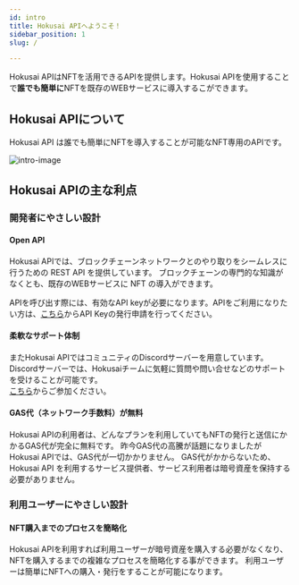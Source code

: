```yaml
---
id: intro
title: Hokusai APIへようこそ！
sidebar_position: 1
slug: /

---
```


Hokusai APIはNFTを活用できるAPIを提供します。Hokusai APIを使用することで**誰でも簡単に**NFTを既存のWEBサービスに導入するこができます。

## Hokusai APIについて
  
Hokusai API は誰でも簡単にNFTを導入することが可能なNFT専用のAPIです。

![intro-image](../assets/intro-image.png)   

## Hokusai APIの主な利点

### 開発者にやさしい設計

#### Open API

Hokusai APIでは、ブロックチェーンネットワークとのやり取りをシームレスに行うための REST API を提供しています。
ブロックチェーンの専門的な知識がなくとも、既存のWEBサービスに NFT の導入ができます。

APIを呼び出す際には、有効なAPI keyが必要になります。APIをご利用になりたい方は、[こちら](https://hokusai.app/pre-register)からAPI Keyの発行申請を行ってください。

#### 柔軟なサポート体制

またHokusai APIではコミュニティのDiscordサーバーを用意しています。Discordサーバーでは、Hokusaiチームに気軽に質問や問い合せなどのサポートを受けることが可能です。  
[こちら](https://discord.gg/34fmuE25G2)からご参加ください。

#### GAS代（ネットワーク手数料）が無料

Hokusai APIの利用者は、どんなプランを利用していてもNFTの発行と送信にかかるGAS代が完全に無料です。
昨今GAS代の高騰が話題になりましたがHokusai APIでは、GAS代が一切かかりません。
GAS代がかからないため、Hokusai API を利用するサービス提供者、サービス利用者は暗号資産を保持する必要がありません。

### 利用ユーザーにやさしい設計

#### NFT購入までのプロセスを簡略化

Hokusai APIを利用すれば利用ユーザーが暗号資産を購入する必要がなくなり、NFTを購入するまでの複雑なプロセスを簡略化する事ができます。
利用ユーザーは簡単にNFTへの購入・発行をすることが可能になります。
